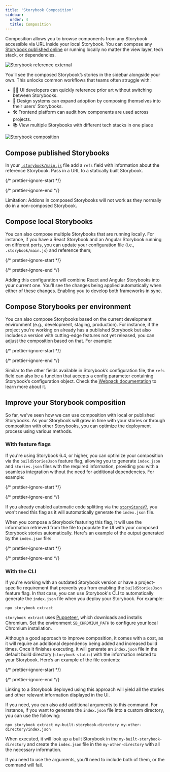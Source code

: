 ```yaml
---
title: 'Storybook Composition'
sidebar:
  order: 4
  title: Composition
---
```


Composition allows you to browse components from any Storybook accessible via URL inside your local Storybook. You can compose any [Storybook published online](./publish-storybook.mdx) or running locally no matter the view layer, tech stack, or dependencies.

![Storybook reference external](../_assets/sharing/reference-external-storybooks-composition.png)

You’ll see the composed Storybook’s stories in the sidebar alongside your own. This unlocks common workflows that teams often struggle with:

* 👩‍💻 UI developers can quickly reference prior art without switching between Storybooks.
* 🎨 Design systems can expand adoption by composing themselves into their users’ Storybooks.
* 🛠 Frontend platform can audit how components are used across projects.
* 📚 View multiple Storybooks with different tech stacks in one place

![Storybook composition](../_assets/sharing/combine-storybooks.png)

## Compose published Storybooks

In your [`.storybook/main.js`](../configure/index.mdx#configure-story-rendering) file add a `refs` field with information about the reference Storybook. Pass in a URL to a statically built Storybook.

{/* prettier-ignore-start */}

<CodeSnippets path="main-config-refs.md" />

{/* prettier-ignore-end */}

<Callout variant="info" icon="💡">

  Limitation: Addons in composed Storybooks will not work as they normally do in a non-composed Storybook.

</Callout>

## Compose local Storybooks

You can also compose multiple Storybooks that are running locally. For instance, if you have a React Storybook and an Angular Storybook running on different ports, you can update your configuration file (i.e., `.storybook/main.js`) and reference them;

{/* prettier-ignore-start */}

<CodeSnippets path="storybook-main-ref-local.md" />

{/* prettier-ignore-end */}

Adding this configuration will combine React and Angular Storybooks into your current one. You’ll see the changes being applied automatically when either of these changes. Enabling you to develop both frameworks in sync.

## Compose Storybooks per environment

You can also compose Storybooks based on the current development environment (e.g., development, staging, production). For instance, if the project you're working on already has a published Storybook but also includes a version with cutting-edge features not yet released, you can adjust the composition based on that. For example:

{/* prettier-ignore-start */}

<CodeSnippets path="main-config-refs-with-function.md" />

{/* prettier-ignore-end */}

<Callout variant="info" icon="💡">

  Similar to the other fields available in Storybook’s configuration file, the `refs` field can also be a function that accepts a config parameter containing Storybook’s configuration object. Check the [Webpack documentation](../builders/webpack.mdx#override-the-default-configuration) to learn more about it.

</Callout>

## Improve your Storybook composition

So far, we've seen how we can use composition with local or published Storybooks. As your Storybook will grow in time with your stories or through composition with other Storybooks, you can optimize the deployment process using various methods.

### With feature flags

If you're using Storybook 6.4, or higher, you can optimize your composition via the `buildStoriesJson` feature flag, allowing you to generate `index.json` and `stories.json` files with the required information, providing you with a seamless integration without the need for additional dependencies. For example:

{/* prettier-ignore-start */}

<CodeSnippets path="main-config-features-build-stories-json.md" />

{/* prettier-ignore-end */}

<Callout variant="info" icon="💡">

  If you already enabled automatic code splitting via the [`storyStoreV7`](../builders/webpack.mdx), you won't need this flag as it will automatically generate the `index.json` file.

</Callout>

When you compose a Storybook featuring this flag, it will use the information retrieved from the file to populate the UI with your composed Storybook stories automatically. Here's an example of the output generated by the `index.json` file:

{/* prettier-ignore-start */}

<CodeSnippets path="storybook-storiesjsonflag-result.md" />

{/* prettier-ignore-end */}

### With the CLI

If you're working with an outdated Storybook version or have a project-specific requirement that prevents you from enabling the `buildStoriesJson` feature flag. In that case, you can use Storybook's CLI to automatically generate the `index.json` file when you deploy your Storybook. For example:

```shell
npx storybook extract
```

<Callout variant="info" icon="💡">

  `storybook extract` uses [Puppeteer](https://www.npmjs.com/package/puppeteer), which downloads and installs Chromium. Set the environment `SB_CHROMIUM_PATH` to configure your local Chromium installation.
  
</Callout>

Although a good approach to improve composition, it comes with a cost, as it will require an additional dependency being added and increased build times. Once it finishes executing, it will generate an `index.json` file in the default build directory (`storybook-static`) with the information related to your Storybook. Here’s an example of the file contents:

{/* prettier-ignore-start */}

<CodeSnippets path="storybook-extract-result.md" />

{/* prettier-ignore-end */}

Linking to a Storybook deployed using this approach will yield all the stories and other relevant information displayed in the UI.

If you need, you can also add additional arguments to this command. For instance, if you want to generate the `index.json` file into a custom directory, you can use the following:

```shell
npx storybook extract my-built-storybook-directory my-other-directory/index.json
```

When executed, it will look up a built Storybook in the `my-built-storybook-directory` and create the `index.json` file in the `my-other-directory` with all the necessary information.

<Callout variant="info" icon="💡">
  If you need to use the arguments, you’ll need to include both of them, or the command will fail.
</Callout>
